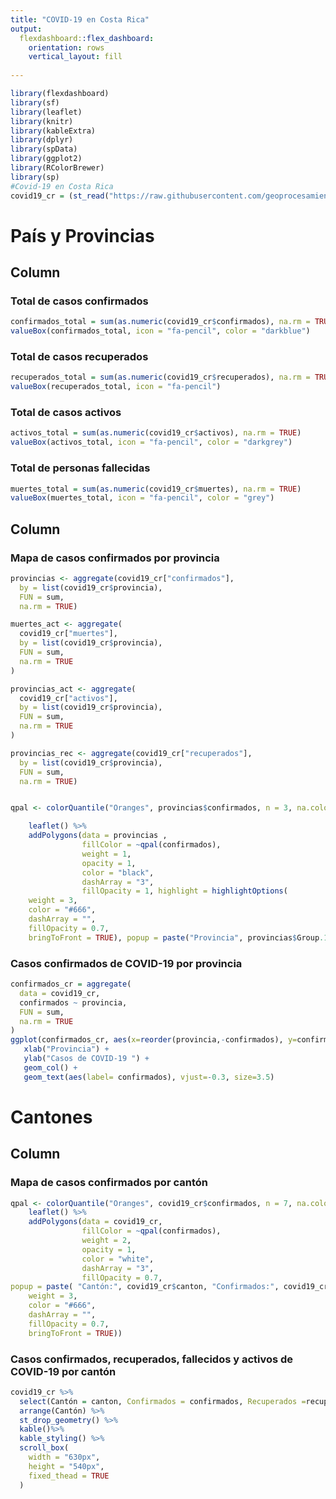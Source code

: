 ---
title: "COVID-19 en Costa Rica"
output: 
  flexdashboard::flex_dashboard:
    orientation: rows
    vertical_layout: fill
    
---
<style>                     
.navbar {
  background-color:grey;
  border-color:black;
}



</style>   



```{r setup, include=FALSE}
library(flexdashboard)
library(sf)
library(leaflet)
library(knitr)
library(kableExtra)
library(dplyr)
library(spData)
library(ggplot2)
library(RColorBrewer)
library(sp)
#Covid-19 en Costa Rica
covid19_cr = (st_read("https://raw.githubusercontent.com/geoprocesamiento-2020i/datos/master/covid19/casos/cr/cr-covid19-cantones.geojson"))
```


País y Provincias {data-width=500}
=======================================================================


Column {data-width=300}
-----------------------------------------------------------------------

### Total de casos confirmados

```{r}
confirmados_total = sum(as.numeric(covid19_cr$confirmados), na.rm = TRUE)
valueBox(confirmados_total, icon = "fa-pencil", color = "darkblue")
```

### Total de casos recuperados

```{r}
recuperados_total = sum(as.numeric(covid19_cr$recuperados), na.rm = TRUE)
valueBox(recuperados_total, icon = "fa-pencil")
```


### Total de casos activos

```{r}
activos_total = sum(as.numeric(covid19_cr$activos), na.rm = TRUE)
valueBox(activos_total, icon = "fa-pencil", color = "darkgrey")
```

### Total de personas fallecidas

```{r}
muertes_total = sum(as.numeric(covid19_cr$muertes), na.rm = TRUE)
valueBox(muertes_total, icon = "fa-pencil", color = "grey")
```

Column {data-width=700}
-----------------------------------------------------------------------

### Mapa de casos confirmados por provincia

```{r}
provincias <- aggregate(covid19_cr["confirmados"], 
  by = list(covid19_cr$provincia), 
  FUN = sum, 
  na.rm = TRUE)

muertes_act <- aggregate(
  covid19_cr["muertes"], 
  by = list(covid19_cr$provincia), 
  FUN = sum, 
  na.rm = TRUE
)

provincias_act <- aggregate(
  covid19_cr["activos"], 
  by = list(covid19_cr$provincia), 
  FUN = sum, 
  na.rm = TRUE
)

provincias_rec <- aggregate(covid19_cr["recuperados"], 
  by = list(covid19_cr$provincia), 
  FUN = sum, 
  na.rm = TRUE)


qpal <- colorQuantile("Oranges", provincias$confirmados, n = 3, na.color = "white")

    leaflet() %>% 
    addPolygons(data = provincias ,
                fillColor = ~qpal(confirmados),
                weight = 1,
                opacity = 1,
                color = "black",
                dashArray = "3",
                fillOpacity = 1, highlight = highlightOptions(
    weight = 3,
    color = "#666",
    dashArray = "",
    fillOpacity = 0.7,
    bringToFront = TRUE), popup = paste("Provincia", provincias$Group.1, "Confirmados:", provincias$confirmados, "Recuperados:",provincias_rec$recuperados, "Activos:",provincias_act$activos , "Muertes:",muertes_act$muertes , sep = '<br/>'))
```


### Casos confirmados de COVID-19 por provincia 
```{r}
confirmados_cr = aggregate(
  data = covid19_cr, 
  confirmados ~ provincia, 
  FUN = sum, 
  na.rm = TRUE
)
ggplot(confirmados_cr, aes(x=reorder(provincia,-confirmados), y=confirmados)) +
   xlab("Provincia") + 
   ylab("Casos de COVID-19 ") +  
   geom_col() +
   geom_text(aes(label= confirmados), vjust=-0.3, size=3.5)
```



Cantones {data-width=500}
=======================================================================

Column {data-width=500}
-----------------------------------------------------------------------
### Mapa de casos confirmados por cantón

```{r}
qpal <- colorQuantile("Oranges", covid19_cr$confirmados, n = 7, na.color = "white")
    leaflet() %>% 
    addPolygons(data = covid19_cr,
                fillColor = ~qpal(confirmados),
                weight = 2,
                opacity = 1,
                color = "white",
                dashArray = "3",
                fillOpacity = 0.7,
popup = paste( "Cantón:", covid19_cr$canton, "Confirmados:", covid19_cr$confirmados, "Recuperados:", covid19_cr$recuperados, "Activos:", covid19_cr$activos, "Muertes:", covid19_cr$muertes, sep = '<br/>'), highlight = highlightOptions(
    weight = 3,
    color = "#666",
    dashArray = "",
    fillOpacity = 0.7,
    bringToFront = TRUE)) 
```


### Casos confirmados, recuperados, fallecidos y activos de COVID-19 por cantón 

```{r}
covid19_cr %>%
  select(Cantón = canton, Confirmados = confirmados, Recuperados =recuperados, Fallecidos = muertes, Activos = activos)%>%
  arrange(Cantón) %>%
  st_drop_geometry() %>%
  kable()%>%
  kable_styling() %>%
  scroll_box(
    width = "630px", 
    height = "540px", 
    fixed_thead = TRUE
  )
```